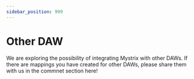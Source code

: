 ```yaml
---
sidebar_position: 999
---
```


# Other DAW

We are exploring the possibility of integrating Mystrix with other DAWs. If there are mappings you have created for other DAWs, please share them with us in the commnet section here!